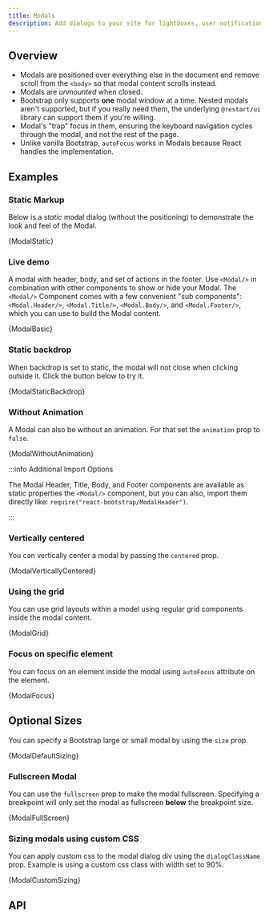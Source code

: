 ```yaml
---
title: Modals
description: Add dialogs to your site for lightboxes, user notifications, or completely custom content.
---
```



## Overview

- Modals are positioned over everything else in the document and remove scroll from the
  `<body>` so that modal content scrolls instead.
- Modals are <em>unmounted</em> when closed.
- Bootstrap only supports **one** modal window at a time. Nested modals aren't supported,
  but if you really need them, the underlying `@restart/ui` library can support them if
  you're willing.
- Modal's "trap" focus in them, ensuring the keyboard navigation cycles through the modal,
  and not the rest of the page.
- Unlike vanilla Bootstrap, `autoFocus` works in Modals because React handles the implementation.

## Examples

### Static Markup

Below is a <em>static</em> modal dialog (without the positioning) to demonstrate the look and
feel of the Modal.

<CodeBlock language="jsx" live>
  {ModalStatic}
</CodeBlock>

### Live demo

A modal with header, body, and set of actions in the footer. Use `<Modal/>` in combination with
other components to show or hide your Modal. The `<Modal/>` Component comes with a few convenient
"sub components": `<Modal.Header/>`, `<Modal.Title/>`, `<Modal.Body/>`, and `<Modal.Footer/>`,
which you can use to build the Modal content.

<CodeBlock language="jsx" live>
  {ModalBasic}
</CodeBlock>

### Static backdrop

When backdrop is set to static, the modal will not close when clicking outside it. Click the button
below to try it.

<CodeBlock language="jsx" live>
  {ModalStaticBackdrop}
</CodeBlock>

### Without Animation

A Modal can also be without an animation. For that set the `animation` prop to `false`.

<CodeBlock language="jsx" live>
  {ModalWithoutAnimation}
</CodeBlock>

:::info Additional Import Options

The Modal Header, Title, Body, and Footer components are available as static properties the `<Modal/>`
component, but you can also, import them directly like: `require("react-bootstrap/ModalHeader")`.

:::

### Vertically centered

You can vertically center a modal by passing the `centered` prop.

<CodeBlock language="jsx" live noInline>
  {ModalVerticallyCentered}
</CodeBlock>

### Using the grid

You can use grid layouts within a model using regular grid components inside the modal content.

<CodeBlock language="jsx" live noInline>
  {ModalGrid}
</CodeBlock>

### Focus on specific element

You can focus on an element inside the modal using `autoFocus` attribute on the element.

<CodeBlock language="jsx" live>
  {ModalFocus}
</CodeBlock>

## Optional Sizes

You can specify a Bootstrap large or small modal by using the `size` prop.

<CodeBlock language="jsx" live>
  {ModalDefaultSizing}
</CodeBlock>

### Fullscreen Modal

You can use the `fullscreen` prop to make the modal fullscreen. Specifying a breakpoint will
only set the modal as fullscreen **below** the breakpoint size.

<CodeBlock language="jsx" live>
  {ModalFullScreen}
</CodeBlock>

### Sizing modals using custom CSS

You can apply custom css to the modal dialog div using the `dialogClassName` prop. Example
is using a custom css class with width set to 90%.

<CodeBlock language="jsx" live previewClassName="modal-90w">
  {ModalCustomSizing}
</CodeBlock>

## API

<PropsTable name="Modal" />
<PropsTable name="ModalDialog" />
<PropsTable name="ModalHeader" />
<PropsTable name="ModalTitle" />
<PropsTable name="ModalBody" />
<PropsTable name="ModalFooter" />
